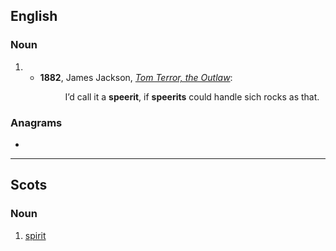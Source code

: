 ==English==

===Noun===
{{en-noun}}

# {{eye dialect of|en|spirit}}
#* '''1882''', James Jackson, ''[http://www.gutenberg.org/files/55258/55258-h/55258-h.htm Tom Terror, the Outlaw]'':
#*: I’d call it a '''speerit''', if '''speerits''' could handle sich rocks as that.

===Anagrams===
* {{anagrams|en|a=eeiprst|respite|spreite}}

----

==Scots==

===Noun===
{{sco-noun}}

# [[spirit]]